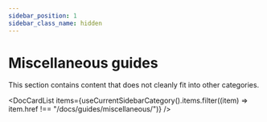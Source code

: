 ```yaml
---
sidebar_position: 1
sidebar_class_name: hidden
---
```


# Miscellaneous guides

This section contains content that does not cleanly fit into other categories.


<DocCardList items={useCurrentSidebarCategory().items.filter((item) => item.href !== "/docs/guides/miscellaneous/")} />
